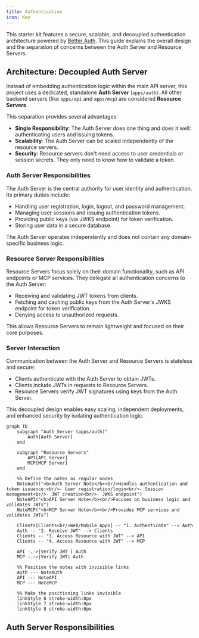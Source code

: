 ```yaml
---
title: Authentication
icon: Key
---
```


This starter kit features a secure, scalable, and decoupled authentication architecture powered by [Better Auth](https://www.better-auth.com/). This guide explains the overall design and the separation of concerns between the Auth Server and Resource Servers.

## Architecture: Decoupled Auth Server

Instead of embedding authentication logic within the main API server, this project uses a dedicated, standalone **Auth Server** (`apps/auth`). All other backend servers (like `apps/api` and `apps/mcp`) are considered **Resource Servers**.

This separation provides several advantages:

*   **Single Responsibility**: The Auth Server does one thing and does it well: authenticating users and issuing tokens.
*   **Scalability**: The Auth Server can be scaled independently of the resource servers.
*   **Security**: Resource servers don't need access to user credentials or session secrets. They only need to know how to validate a token.

### Auth Server Responsibilities

The Auth Server is the central authority for user identity and authentication. Its primary duties include:

- Handling user registration, login, logout, and password management.
- Managing user sessions and issuing authentication tokens.
- Providing public keys (via JWKS endpoint) for token verification.
- Storing user data in a secure database.

The Auth Server operates independently and does not contain any domain-specific business logic.

### Resource Server Responsibilities

Resource Servers focus solely on their domain functionality, such as API endpoints or MCP services. They delegate all authentication concerns to the Auth Server:

- Receiving and validating JWT tokens from clients.
- Fetching and caching public keys from the Auth Server's JWKS endpoint for token verification.
- Denying access to unauthorized requests.

This allows Resource Servers to remain lightweight and focused on their core purposes.

### Server Interaction

Communication between the Auth Server and Resource Servers is stateless and secure:

- Clients authenticate with the Auth Server to obtain JWTs.
- Clients include JWTs in requests to Resource Servers.
- Resource Servers verify JWT signatures using keys from the Auth Server.

This decoupled design enables easy scaling, independent deployments, and enhanced security by isolating authentication logic.

```mermaid
graph TD
    subgraph "Auth Server (apps/auth)"
        Auth[Auth Server]
    end

    subgraph "Resource Servers"
        API[API Server]
        MCP[MCP Server]
    end

    %% Define the notes as regular nodes
    NoteAuth("<b>Auth Server Note</b><br/>Handles authentication and token issuance:<br/>- User registration/login<br/>- Session management<br/>- JWT creation<br/>- JWKS endpoint")
    NoteAPI("<b>API Server Note</b><br/>Focuses on business logic and validates JWTs")
    NoteMCP("<b>MCP Server Note</b><br/>Provides MCP services and validates JWTs")

    Clients[Clients<br/>Web/Mobile Apps] -- "1. Authenticate" --> Auth
    Auth -- "2. Receive JWT" --> Clients
    Clients -- "3. Access Resource with JWT" --> API
    Clients -- "4. Access Resource with JWT" --> MCP
    
    API -.->|Verify JWT | Auth
    MCP -.->|Verify JWT| Auth

    %% Position the notes with invisible links
    Auth --- NoteAuth
    API --- NoteAPI
    MCP --- NoteMCP

    %% Make the positioning links invisible
    linkStyle 6 stroke-width:0px
    linkStyle 7 stroke-width:0px
    linkStyle 8 stroke-width:0px
```

## Auth Server Responsibilities
